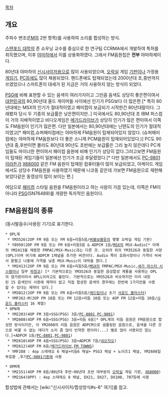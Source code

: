 [[목차]]

== 개요 ==

주파수 변조([[FM]]의 2번 항목)를 사용하여 소리를 합성하는 방식.

[[스탠포드 대학]]의 존 쇼우닝 교수를 중심으로 한 연구팀 CCRMA에서 개발하여 특허를 취득했으며, 이후 [[야마하]]에서 이를 상용화하였다. 그래서 FM음원칩은 '''전부''' 야마하제이다.

80년대 야마하의 [[신시사이저]]용으로 많이 사용되었으며, [[오락실]] 게임 [[기판]]이나 가정용 [[게임기]], [[PC]]등에도 많이 채용되었다. 핸드폰에도 탑재되었는데 2000년대 초,중반까지 쓰였었으나 스마트폰이 대세가 된 지금은 거의 사용하지 않는 방식이 되었다.

[[PSG]]에 비해 표현할 수 있는 음색이 여러가지이고 그만큼 음색도 상당히 좋은편이여서 [[대한민국]]의 80,90년대 올드 게이머들 사이에선 인기가 PSG보다 더 많은편.[* 특히 80년대에는 MSX의 인기가 절대적이였고 패미컴이 보급되기 시작한건 80년대말이다. 그래봤자 당시 두 기종의 보급률은 낮은편이지만..] 미국에서도 80,90년대 초 IBM 퍼스컴이 거의 지배적이였고 비디오게임은 [[메가드라이브]]가 상당히 인기가 많은 편이여서 이쪽도 FM음원이 인기가 많은편. 다만 일본에서는 80,90년대에는 닌텐도의 인기가 절대적이였고[* 패미컴,슈퍼패미컴에는 야마하제 FM음원이 탑재되어있지 않았다. (슈퍼패미컴에는 야마하제 FM음원보다 더 좋은 소니제 PCM음원이 탑재되어있었다.)] PC도 90년대 중,후반이면 몰라도 80년대 90년도 초반에는 보급률은 그리 높지 않은데다 PC게임들도 마이너한 편이여서 패미컴 음원에 비해 인기가 상당히 없다.그러고보면 FM음원이 탑재된 게임기들이 일본에선 인기가 조금 후달렸었다.[* 다만 일본에서도 [[PC-9801]]이라든가 [[X68000]] 같은 FM 음원이 탑재된 컴퓨터들이 많이 보급되었고, 아케이드 게임에서도 상당수 FM음원을 사용하였기 때문에 니코동 같은데 가보면 FM음원으로 재현해 보았다같은 동영상이 많이 보이는 편.]

여담으로 [[패미컴]] 스타일 음원을 FM음원이라고 하는 사람이 가끔 있는데, 이쪽은 FM이 아니라 [[PSG]](SN76489)를 개량한 독자적인 음원이다.

== FM음원칩의 종류 ==

(동시발음수/사용된 기기)로 표기한다.

 * OPL계
  * YM3526(2OP FM 9음 또는 FM 6음+리듬5음/[[버블보블]]등의 몇몇 오락실 게임 기판)
  * Y8950(2OP FM 9음 또는 FM 6음+리듬5음 & ADPCM 1음/[[MSX]]의 MSX-Audio[* 아래의 YM2413을 채용한 FMPAC/MSX-Music과는 다른 것. 오히려 위의 YM3526과 동일한 사양(OPL)이며 여기에 ADPCM 1채널을 추가한 버전이다. Audio 쪽이 호화사양이나 가격이 비싸서 묻혔고 나중에 가격을 낮춘 MSX-Music이 대박을 쳤다.]
  * YM2413(2OP FM 9음 또는 FM 6음+리듬5음/[[MSX]]의 FMPAC/MSX-Music,[[세가 마스터 시스템]]이나 일부 [[파칭코]]) [* 기본적으로는 YM3526과 동일한 음성합성 계통을 사용하는 OPL의 염가판이라서 OPLL이라고도 불린다. 기본적으로는 YM3526과 비슷하지만 미리 내장된 15 음색만이 사용에 제약이 없고 직접 합성한 음색의 경우에는 한번에 1가지만을 사용할 수 있다는 제약이 있다.]
  * YM3812(2OP FM 9음 또는 FM 6음+리듬5음/[[애드립]]이나 초기 [[사운드 블라스터]])
  * YMF262-M(2OP FM 18음 또는 FM 12음+리듬 10음 또는 4OP FM 12음+리듬 10음/[[사운드 블라스터]] 16 계열)
 * OPN계
  * YM2203(4OP FM 3음+SSG(PSG) 3음/[[PC-8801]],[[PC-9801]])
  * YM2608(4OP FM 6음+SSG(PSG) 3음+리듬 6음[* OPL계의 리듬 음원은 FM음원으로 합성한 방식이지만, 이 YM2608의 리듬 음원은 ADPCM으로 샘플링된 음원으로, 음색을 다른 것으로 바꿀 수 없는 데다가 소리 좀 많이 빈약한 편이라(...) 별로 많이 사용되진 않는다.]+ADPCM 1음/[[PC-8801]],[[PC-9801]])
  * YM2610(4OP FM 4음+SSG(PSG) 3음+ADPCM 7음/[[네오지오]])
  * YM2612(4OP FM 6음/[[메가드라이브]],[[FM TOWNS]])
  * YMF288 : 4op 스테레오 6 채널+리듬6 채널+ PSG3 채널 + 노이즈1 채널, YM2608일부호환 ,후기[[PC-9801]]기종에 사용

 * OPM계
  * YM2151(4OP FM 8음/80년대 후반~90년대 초반 대부분의 [[오락실]] 게임 기판, [[X68000]])
  * YM2164(OPP) : 4op 스테레오 8 채널, DX21, DX27, DX100, 707등에 사용


합성법에 관해서는 [wiki:"신시사이저/합성방식#s-6" 여기]를 참고.
